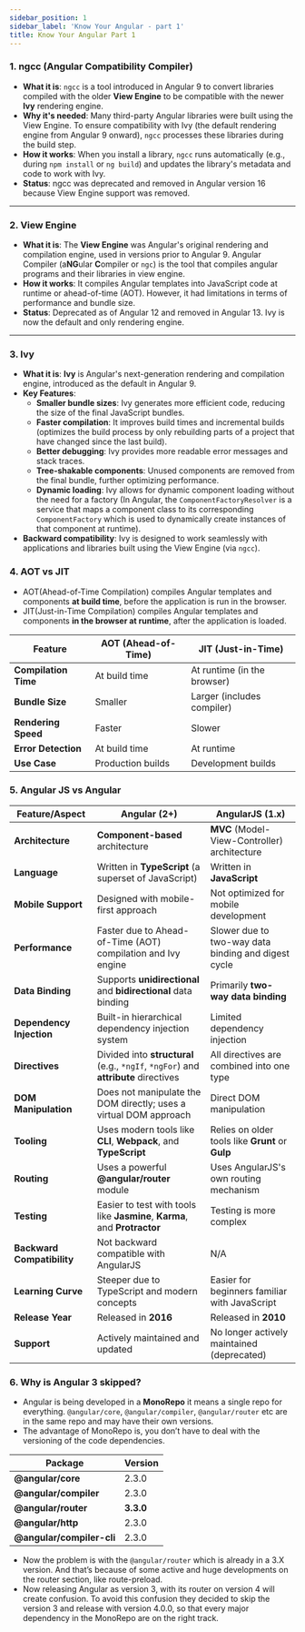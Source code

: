 ```yaml
---
sidebar_position: 1
sidebar_label: 'Know Your Angular - part 1'
title: Know Your Angular Part 1
---
```



### 1. **ngcc (Angular Compatibility Compiler)**
- **What it is**: `ngcc` is a tool introduced in Angular 9 to <Highlight color='#C0C0C0'>convert libraries compiled with the older **View Engine** to be compatible with the newer **Ivy**</Highlight> rendering engine.
- **Why it's needed**: Many third-party Angular libraries were built using the View Engine. To ensure compatibility with Ivy (the default rendering engine from Angular 9 onward), `ngcc` processes these libraries during the build step.
- **How it works**: When you install a library, `ngcc` runs automatically (e.g., during `npm install` or `ng build`) and updates the library's metadata and code to work with Ivy.
- **Status**: ngcc was deprecated and <Highlight color='#C0C0C0'>removed in Angular version 16</Highlight> because View Engine support was removed.

---

### 2. **View Engine**
- **What it is**: The **View Engine** was Angular's original rendering and compilation engine, used in versions prior to Angular 9. Angular Compiler (<Highlight color='#C0C0C0'>a**NG**ular **C**ompiler</Highlight> or `ngc`) is the tool that compiles angular programs and their libraries in view engine.
- **How it works**: It compiles Angular templates into JavaScript code at runtime or ahead-of-time (AOT). However, it had limitations in terms of performance and bundle size.
- **Status**: <Highlight color='#C0C0C0'>Deprecated as of Angular 12 and removed in Angular 13</Highlight>. Ivy is now the default and only rendering engine.

---

### 3. **Ivy**
- **What it is**: **Ivy** is Angular's next-generation rendering and compilation engine, introduced as the default in Angular 9.
- **Key Features**:
  - **Smaller bundle sizes**: Ivy generates more efficient code, reducing the size of the final JavaScript bundles.
  - **Faster compilation**: It improves build times and <Highlight color='#C0C0C0'>incremental builds</Highlight> (optimizes the build process by only rebuilding parts of a project that have changed since the last build).
  - **Better debugging**: Ivy provides more readable error messages and stack traces.
  - **Tree-shakable components**: Unused components are removed from the final bundle, further optimizing performance.
  - **Dynamic loading**: Ivy allows for <Highlight color='#C0C0C0'>dynamic component loading without the need for a factory</Highlight> (In Angular, the `ComponentFactoryResolver` is a service that maps a component class to its corresponding `ComponentFactory` which is used to dynamically create instances of that component at runtime).
- **Backward compatibility**: Ivy is designed to work seamlessly with applications and libraries built using the View Engine (via `ngcc`).

### 4. **AOT vs JIT**
- AOT(Ahead-of-Time Compilation) compiles Angular templates and components **at build time**, before the application is run in the browser.
- JIT(Just-in-Time Compilation) compiles Angular templates and components **in the browser at runtime**, after the application is loaded.

| Feature                | AOT (Ahead-of-Time)         | JIT (Just-in-Time)         |
|------------------------|-----------------------------|----------------------------|
| **Compilation Time**   | At build time              | At runtime (in the browser)|
| **Bundle Size**        | Smaller                    | Larger (includes compiler) |
| **Rendering Speed**    | Faster                     | Slower                     |
| **Error Detection**    | At build time              | At runtime                 |
| **Use Case**           | Production builds          | Development builds         |

### 5. **Angular JS vs Angular**

| Feature/Aspect            | **Angular (2+)**                                  | **AngularJS (1.x)**                          |
|---------------------------|---------------------------------------------------|----------------------------------------------|
| **Architecture**          | **Component-based** architecture                      | **MVC** (Model-View-Controller) architecture     |
| **Language**              | Written in **TypeScript** (a superset of JavaScript) | Written in **JavaScript**                   |
| **Mobile Support**        | Designed with mobile-first approach               | Not optimized for mobile development         |
| **Performance**           | Faster due to Ahead-of-Time (AOT) compilation and Ivy engine | Slower due to two-way data binding and digest cycle |
| **Data Binding**          | Supports **unidirectional** and **bidirectional** data binding | Primarily **two-way data binding**          |
| **Dependency Injection**  | Built-in hierarchical dependency injection system | Limited dependency injection                 |
| **Directives**            | Divided into **structural** (e.g., `*ngIf`, `*ngFor`) and **attribute** directives | All directives are combined into one type   |
| **DOM Manipulation**      | Does not manipulate the DOM directly; uses a virtual DOM approach | Direct DOM manipulation                      |
| **Tooling**               | Uses modern tools like **CLI**, **Webpack**, and **TypeScript** | Relies on older tools like **Grunt** or **Gulp** |
| **Routing**               | Uses a powerful **@angular/router** module        | Uses AngularJS's own routing mechanism       |
| **Testing**               | Easier to test with tools like **Jasmine**, **Karma**, and **Protractor** | Testing is more complex                      |
| **Backward Compatibility**| Not backward compatible with AngularJS            | N/A                                          |
| **Learning Curve**        | Steeper due to TypeScript and modern concepts     | Easier for beginners familiar with JavaScript |
| **Release Year**          | Released in **2016**                              | Released in **2010**                         |
| **Support**               | Actively maintained and updated                   | No longer actively maintained (deprecated)   |

### 6. **Why is Angular 3 skipped?**

- Angular is being developed in a **MonoRepo** it means a single repo for everything. `@angular/core`, `@angular/compiler`, `@angular/router` etc are in the same repo and may have their own versions.
- The advantage of MonoRepo is, you don’t have to deal with the versioning of the code dependencies.

| **Package**              | **Version**   |
|--------------------------|---------------|
| **@angular/core**        | 2.3.0      |
| **@angular/compiler**    | 2.3.0      |
| **@angular/router**      | **3.3.0**      |
| **@angular/http**        | 2.3.0  |
| **@angular/compiler-cli**| 2.3.0      |

- Now the problem is with the `@angular/router` which is already in a <Highlight color='#C0C0C0'>3.X version</Highlight>. And that’s <Highlight color='#C0C0C0'>because of some active and huge developments on the router section, like route-preload</Highlight>.
- Now releasing Angular as version 3, with its router on version 4 will create confusion. To avoid this confusion they decided to skip the version 3 and release with version 4.0.0, so that every major dependency in the MonoRepo are on the right track.
